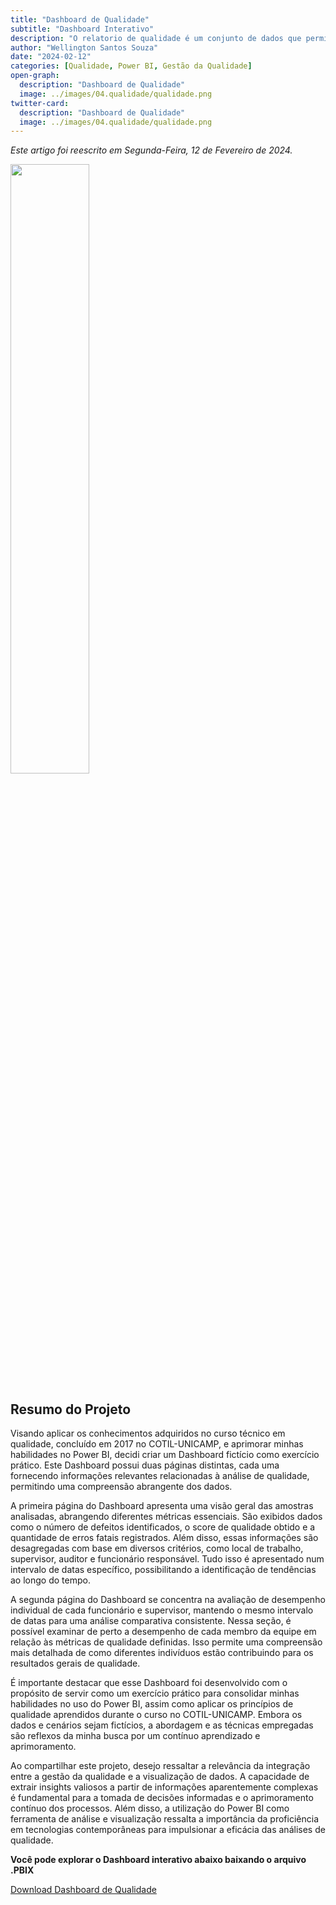 ```yaml
---
title: "Dashboard de Qualidade"
subtitle: "Dashboard Interativo"
description: "O relatorio de qualidade é um conjunto de dados que permite a visualização de indicadores de qualidade de uma empresa."
author: "Wellington Santos Souza"
date: "2024-02-12"
categories: [Qualidade, Power BI, Gestão da Qualidade]
open-graph:
  description: "Dashboard de Qualidade"
  image: ../images/04.qualidade/qualidade.png
twitter-card:
  description: "Dashboard de Qualidade"
  image: ../images/04.qualidade/qualidade.png
---
```


*Este artigo foi reescrito em Segunda-Feira, 12 de Fevereiro de 2024.*

![](../images/04.qualidade/qualidade.png){fig-alt="Qualidade" width=50%}

## Resumo do Projeto
Visando aplicar os conhecimentos adquiridos no curso técnico em qualidade, concluído em 2017 no COTIL-UNICAMP, e aprimorar minhas habilidades no Power BI, decidi criar um Dashboard fictício como exercício prático. Este Dashboard possui duas páginas distintas, cada uma fornecendo informações relevantes relacionadas à análise de qualidade, permitindo uma compreensão abrangente dos dados.

A primeira página do Dashboard apresenta uma visão geral das amostras analisadas, abrangendo diferentes métricas essenciais. São exibidos dados como o número de defeitos identificados, o score de qualidade obtido e a quantidade de erros fatais registrados. Além disso, essas informações são desagregadas com base em diversos critérios, como local de trabalho, supervisor, auditor e funcionário responsável. Tudo isso é apresentado num intervalo de datas específico, possibilitando a identificação de tendências ao longo do tempo.

A segunda página do Dashboard se concentra na avaliação de desempenho individual de cada funcionário e supervisor, mantendo o mesmo intervalo de datas para uma análise comparativa consistente. Nessa seção, é possível examinar de perto a desempenho de cada membro da equipe em relação às métricas de qualidade definidas. Isso permite uma compreensão mais detalhada de como diferentes indivíduos estão contribuindo para os resultados gerais de qualidade.

É importante destacar que esse Dashboard foi desenvolvido com o propósito de servir como um exercício prático para consolidar minhas habilidades no uso do Power BI, assim como aplicar os princípios de qualidade aprendidos durante o curso no COTIL-UNICAMP. Embora os dados e cenários sejam fictícios, a abordagem e as técnicas empregadas são reflexos da minha busca por um contínuo aprendizado e aprimoramento.

Ao compartilhar este projeto, desejo ressaltar a relevância da integração entre a gestão da qualidade e a visualização de dados. A capacidade de extrair insights valiosos a partir de informações aparentemente complexas é fundamental para a tomada de decisões informadas e o aprimoramento contínuo dos processos. Além disso, a utilização do Power BI como ferramenta de análise e visualização ressalta a importância da proficiência em tecnologias contemporâneas para impulsionar a eficácia das análises de qualidade.

**Você pode explorar o Dashboard interativo abaixo baixando o arquivo .PBIX**

[Download Dashboard de Qualidade](..\arquivos-pbix\Quality Dashboard.pbix)







